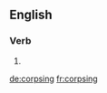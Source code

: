 ==English==

===Verb===
{{head|en|present participle}}

# {{present participle of|corpse|lang=en|nocat=1}}

[[de:corpsing]]
[[fr:corpsing]]